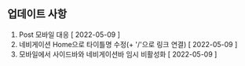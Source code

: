 
<HeadPost title='블로그에 오신걸 환영합니다!' createdDate='2022-05-03' updatedDate='2022-05-03' />

## 업데이트 사항

1. Post 모바일 대응 [ 2022-05-09 ]
2. 네비게이션 Home으로 타이틀명 수정(+ '/'으로 링크 연결) [ 2022-05-09 ]
3. 모바일에서 사이드바와 네비게이션바 임시 비활성화 [ 2022-05-09 ]